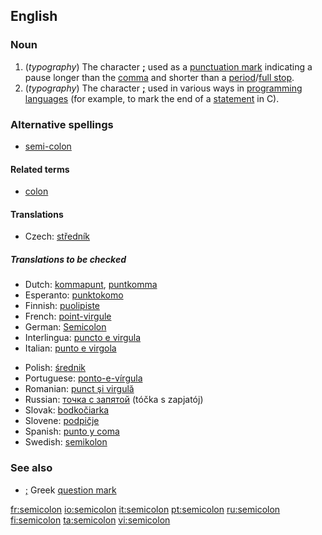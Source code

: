 {{Punctuation marks}}
==English==

===Noun===
{{en-noun}}

# (''typography'') The character '''[[;]]''' used as a [[punctuation mark]] indicating a pause longer than the [[comma]] and shorter than a [[period]]/[[full stop]].
# (''typography'') The character '''[[;]]''' used in various ways in [[programming language]]s (for example, to mark the end of a [[statement]] in C).

===Alternative spellings===
*[[semi-colon]]

====Related terms====
*[[colon]]

====Translations====
{{trans-top|punctuation mark indicating a pause longer than the comma}}
*Czech: [[středník]] {{m}}
{{trans-mid}}
{{trans-bottom}}
=====Translations to be checked=====
{{checktrans}}
{{top}}
*Dutch: [[kommapunt]], [[puntkomma]]
*Esperanto: [[punktokomo]]
*Finnish: [[puolipiste]]
*French: [[point-virgule]] {{m}}
*German: [[Semicolon]] {{m}}
*Interlingua: [[puncto e virgula]]
*Italian: [[punto e virgola]] {{m}}
{{mid}}
*Polish: [[średnik]] {{m}}
*Portuguese: [[ponto-e-vírgula]] {{m}}
*Romanian: [[punct şi virgulă]] {{n}}
*Russian: [[точка с запятой]] (tóčka s zapjatój) {{f}}
*Slovak: [[bodkočiarka]] {{f}}
*Slovene: [[podpičje]] {{n}}
*Spanish: [[punto y coma]] {{m}}
*Swedish: [[semikolon]]
{{bottom}}

===See also===
*[[;]] Greek [[question mark]]

[[fr:semicolon]]
[[io:semicolon]]
[[it:semicolon]]
[[pt:semicolon]]
[[ru:semicolon]]
[[fi:semicolon]]
[[ta:semicolon]]
[[vi:semicolon]]
